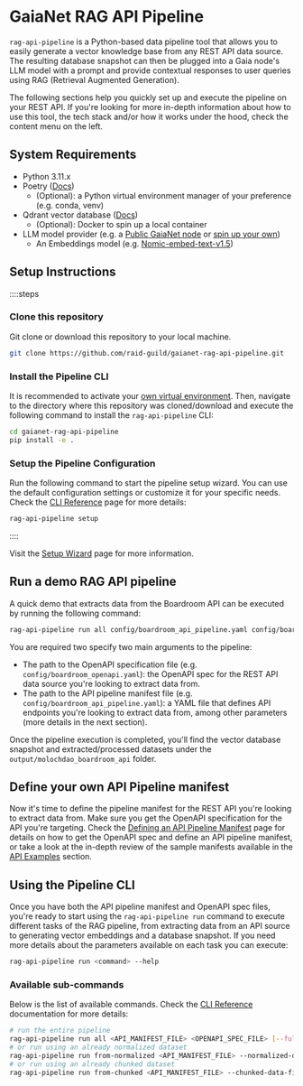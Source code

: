 # GaiaNet RAG API Pipeline

`rag-api-pipeline` is a Python-based data pipeline tool that allows you to easily generate a vector knowledge base from any REST API data source. The
resulting database snapshot can then be plugged into a Gaia node's LLM model with a prompt and provide contextual responses to user queries using RAG 
(Retrieval Augmented Generation).

The following sections help you quickly set up and execute the pipeline on your REST API. If you're looking for more in-depth information about how to use 
this tool, the tech stack and/or how it works under the hood, check the content menu on the left.

## System Requirements

- Python 3.11.x
- Poetry ([Docs](https://python-poetry.org/docs/))
  - (Optional): a Python virtual environment manager of your preference (e.g. conda, venv)
- Qdrant vector database ([Docs](https://qdrant.tech/documentation/))
  - (Optional): Docker to spin up a local container
- LLM model provider (e.g. a [Public GaiaNet node](https://www.gaianet.ai/chat) or [spin up your own](https://docs.gaianet.ai/node-guide/quick-start))
  - An Embeddings model (e.g. [Nomic-embed-text-v1.5](https://huggingface.co/gaianet/Nomic-embed-text-v1.5-Embedding-GGUF/tree/main?show_file_info=nomic-embed-text-v1.5.f16.gguf))

## Setup Instructions

::::steps
### Clone this repository

Git clone or download this repository to your local machine.

```bash [Terminal]
git clone https://github.com/raid-guild/gaianet-rag-api-pipeline.git
```

### Install the Pipeline CLI 

It is recommended to activate your [own virtual environment](https://python-poetry.org/docs/basic-usage/#using-your-virtual-environment). 
Then, navigate to the directory where this repository was cloned/download and execute the following command to install the `rag-api-pipeline` CLI:

```bash [Terminal]
cd gaianet-rag-api-pipeline
pip install -e .
```

### Setup the Pipeline Configuration

Run the following command to start the pipeline setup wizard. You can use the default configuration settings or customize it for your specific needs.
Check the [CLI Reference](/cli/reference) page for more details:

```bash [Terminal]
rag-api-pipeline setup
```
::::

Visit the [Setup Wizard](/cli/setup) page for more information.

## Run a demo RAG API pipeline

A quick demo that extracts data from the Boardroom API can be executed by running the following command:

```bash [Terminal]
rag-api-pipeline run all config/boardroom_api_pipeline.yaml config/boardroom_openapi.yaml
```

You are required two specify two main arguments to the pipeline:
- The path to the OpenAPI specification file (e.g. `config/boardroom_openapi.yaml`): the OpenAPI spec for the REST API data source 
you're looking to extract data from.
- The path to the API pipeline manifest file (e.g. `config/boardroom_api_pipeline.yaml`): a YAML file that defines API endpoints you're 
looking to extract data from, among other parameters (more details in the next section).

Once the pipeline execution is completed, you'll find the vector database snapshot and extracted/processed datasets under the `output/molochdao_boardroom_api` folder.

## Define your own API Pipeline manifest

Now it's time to define the pipeline manifest for the REST API you're looking to extract data from. Make sure you get the OpenAPI specification 
for the API you're targeting. Check the 
[Defining an API Pipeline Manifest](/manifest-definition) page for details on how to get the OpenAPI spec and define an API pipeline manifest, 
or take a look at the in-depth review of the sample manifests available in the [API Examples](/apis) section.

## Using the Pipeline CLI

Once you have both the API pipeline manifest and OpenAPI spec files, you're ready to start using the `rag-api-pipeline run` command to execute different tasks of the RAG pipeline, 
from extracting data from an API source to generating vector embeddings and a database snapshot. If you need more details about the parameters available 
on each task you can execute:

```bash [Terminal]
rag-api-pipeline run <command> --help
```

### Available sub-commands

Below is the list of available commands. Check the [CLI Reference](/cli/reference#run) documentation for more details:

```bash [Terminal]
# run the entire pipeline
rag-api-pipeline run all <API_MANIFEST_FILE> <OPENAPI_SPEC_FILE> [--full-refresh]
# or run using an already normalized dataset
rag-api-pipeline run from-normalized <API_MANIFEST_FILE> --normalized-data-file <jsonl-file>
# or run using an already chunked dataset
rag-api-pipeline run from-chunked <API_MANIFEST_FILE> --chunked-data-file <jsonl-file>
```
